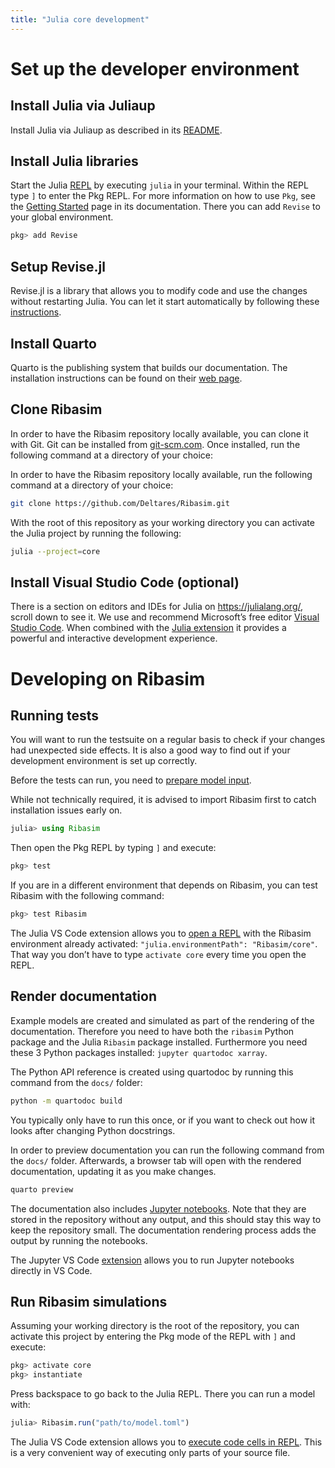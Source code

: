 ```yaml
---
title: "Julia core development"
---
```


# Set up the developer environment

## Install Julia via Juliaup

Install Julia via Juliaup as described in its [README](https://github.com/JuliaLang/juliaup#installation).

## Install Julia libraries

Start the Julia [REPL](https://en.wikipedia.org/wiki/Read%E2%80%93eval%E2%80%93print_loop) by executing `julia` in your terminal.
Within the REPL type `]` to enter the Pkg REPL.
For more information on how to use `Pkg`, see the [Getting Started](https://pkgdocs.julialang.org/v1/getting-started/) page in its documentation.
There you can add `Revise` to your global environment.

```julia
pkg> add Revise
```

## Setup Revise.jl

Revise.jl is a library that allows you to modify code and use the changes without restarting Julia. 
You can let it start automatically by following these [instructions](https://timholy.github.io/Revise.jl/stable/config/#Using-Revise-by-default-1).

## Install Quarto

Quarto is the publishing system that builds our documentation.
The installation instructions can be found on their [web page](https://quarto.org/docs/get-started/).

## Clone Ribasim

In order to have the Ribasim repository locally available, you can clone it with Git.
Git can be installed from [git-scm.com](https://git-scm.com/downloads).
Once installed, run the following command at a directory of your choice:

In order to have the Ribasim repository locally available, run the following command at a directory of your choice:

```bash
git clone https://github.com/Deltares/Ribasim.git
```

With the root of this repository as your working directory you can activate the Julia project by running the following:

```bash
julia --project=core
```


## Install Visual Studio Code (optional)

There is a section on editors and IDEs for Julia on <https://julialang.org/>, scroll down to see it. 
We use and recommend Microsoft's free editor [Visual Studio Code](https://code.visualstudio.com/). 
When combined with the [Julia extension](https://www.julia-vscode.org/) it provides a powerful and interactive development experience.



# Developing on Ribasim

## Running tests

You will want to run the testsuite on a regular basis to check if your changes had unexpected side effects.
It is also a good way to find out if your development environment is set up correctly.

Before the tests can run, you need to [prepare model input](./python.qmd#prepare-model-input).

While not technically required, it is advised to import Ribasim first to catch installation issues early on.

```julia
julia> using Ribasim
```

Then open the Pkg REPL by typing `]` and execute:

```julia
pkg> test
```

If you are in a different environment that depends on Ribasim, you can test Ribasim with the following command:

```julia
pkg> test Ribasim
```

:::{.callout-tip}
The Julia VS Code extension allows you to [open a REPL](https://www.julia-vscode.org/docs/stable/userguide/runningcode/#The-Julia-REPL) with the Ribasim environment already activated: `"julia.environmentPath": "Ribasim/core"`.
That way you don't have to type `activate core` every time you open the REPL.
:::

## Render documentation

Example models are created and simulated as part of the rendering of the documentation.
Therefore you need to have both the `ribasim` Python package and the Julia `Ribasim` package
installed. Furthermore you need these 3 Python packages installed: `jupyter quartodoc xarray`.

The Python API reference is created using quartodoc by running this command from the `docs/`
folder:

```bash
python -m quartodoc build
```

You typically only have to run this once, or if you want to check out how it looks after
changing Python docstrings.

In order to preview documentation you can run the following command from the `docs/` folder.
Afterwards, a browser tab will open with the rendered documentation, updating it as you
make changes.

```bash
quarto preview
```

The documentation also includes [Jupyter notebooks](https://jupyter.org/).
Note that they are stored in the repository without any output, and this should stay
this way to keep the repository small. The documentation rendering process adds the output
by running the notebooks.

:::{.callout-tip}
The Jupyter VS Code [extension](https://marketplace.visualstudio.com/items?itemName=ms-toolsai.jupyter) allows you to run Jupyter notebooks directly in VS Code.
:::

## Run Ribasim simulations

Assuming your working directory is the root of the repository,
you can activate this project by entering the Pkg mode of the REPL with `]` and execute:

```julia
pkg> activate core
pkg> instantiate
```

Press backspace to go back to the Julia REPL.
There you can run a model with:
```julia
julia> Ribasim.run("path/to/model.toml")
```

:::{.callout-tip}
The Julia VS Code extension allows you to [execute code cells in REPL](https://www.julia-vscode.org/docs/stable/userguide/runningcode/#Running-code-in-the-Julia-REPL).
This is a very convenient way of executing only parts of your source file.
:::
